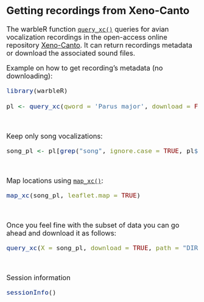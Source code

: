 
<font size="4">


## Getting recordings from Xeno-Canto


The warbleR function [`query_xc()`](https://marce10.github.io/warbleR/reference/query_xc.html) queries for avian vocalization recordings in the open-access online repository [Xeno-Canto](https://xeno-canto.org). It can return recordings metadata or download the associated sound files. 

Example on how to get recording's metadata (no downloading):

```r

library(warbleR)

pl <- query_xc(qword = 'Parus major', download = FALSE)

```

&nbsp;

Keep only song vocalizations: 
```r

song_pl <- pl[grep("song", ignore.case = TRUE, pl$Vocalization_type), ]

```

&nbsp;

Map locations using [`map_xc()`](https://marce10.github.io/warbleR/reference/map_xc.html):
```r

map_xc(song_pl, leaflet.map = TRUE)

```
&nbsp;

Once you feel fine with the subset of data you can go ahead and download it as follows:
```r

query_xc(X = song_pl, download = TRUE, path = "DIRECTORY WHERE YOU WANT TO SAVE THE FILES")

```
&nbsp;


<font size="4">Session information</font>

```r

sessionInfo()

```
